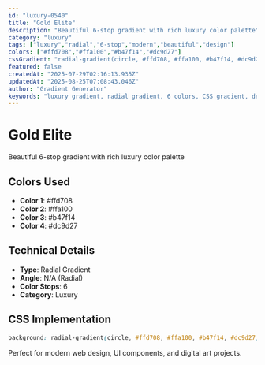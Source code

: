```yaml
---
id: "luxury-0540"
title: "Gold Elite"
description: "Beautiful 6-stop gradient with rich luxury color palette"
category: "luxury"
tags: ["luxury","radial","6-stop","modern","beautiful","design"]
colors: ["#ffd708","#ffa100","#b47f14","#dc9d27"]
cssGradient: "radial-gradient(circle, #ffd708, #ffa100, #b47f14, #dc9d27)"
featured: false
createdAt: "2025-07-29T02:16:13.935Z"
updatedAt: "2025-08-25T07:08:43.046Z"
author: "Gradient Generator"
keywords: "luxury gradient, radial gradient, 6 colors, CSS gradient, design, #ffd708, #ffa100, #b47f14, #dc9d27"
---
```


# Gold Elite

Beautiful 6-stop gradient with rich luxury color palette

## Colors Used
- **Color 1**: #ffd708
- **Color 2**: #ffa100
- **Color 3**: #b47f14
- **Color 4**: #dc9d27

## Technical Details
- **Type**: Radial Gradient
- **Angle**: N/A (Radial)
- **Color Stops**: 6
- **Category**: Luxury

## CSS Implementation
```css
background: radial-gradient(circle, #ffd708, #ffa100, #b47f14, #dc9d27);
```

Perfect for modern web design, UI components, and digital art projects.
